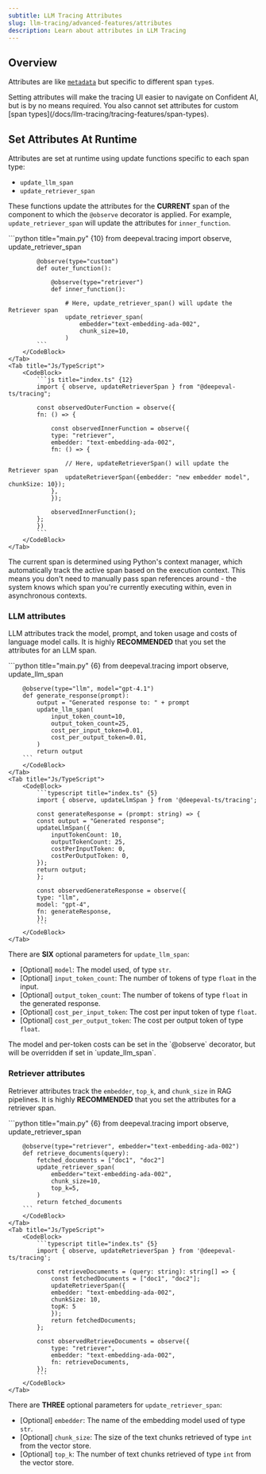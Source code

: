 ```yaml
---
subtitle: LLM Tracing Attributes
slug: llm-tracing/advanced-features/attributes
description: Learn about attributes in LLM Tracing
---
```


## Overview

Attributes are like [`metadata`](/docs/llm-tracing/tracing-features/metadata) but specific to different span `type`s.

<Callout>
  Setting attributes will make the tracing UI easier to navigate on Confident
  AI, but is by no means required. You also cannot set attributes for custom
  [span types](/docs/llm-tracing/tracing-features/span-types).
</Callout>

## Set Attributes At Runtime

Attributes are set at runtime using update functions specific to each span type:

- `update_llm_span`
- `update_retriever_span`

These functions update the attributes for the **CURRENT** span of the component to which the `@observe` decorator is applied. For example, `update_retriever_span` will update the attributes for `inner_function`.

<Tabs>
    <Tab title="Python">
        <CodeBlock>
            ```python title="main.py" {10}
            from deepeval.tracing import observe, update_retriever_span
            
            @observe(type="custom")
            def outer_function():
            
                @observe(type="retriever")
                def inner_function():
            
                    # Here, update_retriever_span() will update the Retriever span
                    update_retriever_span(
                        embedder="text-embedding-ada-002",
                        chunk_size=10,
                    )
            ```
        </CodeBlock>
    </Tab>
    <Tab title="Js/TypeScript">
        <CodeBlock>
            ```js title="index.ts" {12}
            import { observe, updateRetrieverSpan } from "@deepeval-ts/tracing";

            const observedOuterFunction = observe({
            fn: () => {

                const observedInnerFunction = observe({
                type: "retriever",
                embedder: "text-embedding-ada-002",
                fn: () => {

                    // Here, updateRetrieverSpan() will update the Retriever span
                    updateRetrieverSpan({embedder: "new embedder model", chunkSize: 10});
                },
                });

                observedInnerFunction();
            };
            })
            ```
        </CodeBlock>
    </Tab>

</Tabs>

<Accordion title="How attributes update asynchronously">
  The current span is determined using Python's context manager, which
  automatically track the active span based on the execution context. This means
  you don't need to manually pass span references around - the system knows
  which span you're currently executing within, even in asynchronous contexts.
</Accordion>

### LLM attributes

LLM attributes track the model, prompt, and token usage and costs of language model calls. It is highly **RECOMMENDED** that you set the attributes for an LLM span.

<Tabs>
    <Tab title="Python">
        <CodeBlock>     
        ```python title="main.py" {6}
        from deepeval.tracing import observe, update_llm_span
        
        @observe(type="llm", model="gpt-4.1")
        def generate_response(prompt):
            output = "Generated response to: " + prompt
            update_llm_span(
                input_token_count=10,
                output_token_count=25,
                cost_per_input_token=0.01,
                cost_per_output_token=0.01,
            )
            return output
        ```
        </CodeBlock>
    </Tab>
    <Tab title="Js/TypeScript">
        <CodeBlock>
            ```typescript title="index.ts" {5}
            import { observe, updateLlmSpan } from '@deepeval-ts/tracing';

            const generateResponse = (prompt: string) => {
            const output = "Generated response";
            updateLlmSpan({
                inputTokenCount: 10,
                outputTokenCount: 25,
                costPerInputToken: 0,
                costPerOutputToken: 0,
            });
            return output;
            };

            const observedGenerateResponse = observe({
            type: "llm",
            model: "gpt-4",
            fn: generateResponse,
            });
            ```
        </CodeBlock>
    </Tab>

</Tabs>

There are **SIX** optional parameters for `update_llm_span`:

- [Optional] `model`: The model used, of type `str`.
- [Optional] `input_token_count`: The number of tokens of type `float` in the input.
- [Optional] `output_token_count`: The number of tokens of type `float` in the generated response.
- [Optional] `cost_per_input_token`: The cost per input token of type `float`.
- [Optional] `cost_per_output_token`: The cost per output token of type `float`.

<Callout>
  The model and per-token costs can be set in the `@observe` decorator, but will
  be overridden if set in `update_llm_span`.
</Callout>

### Retriever attributes

Retriever attributes track the `embedder`, `top_k`, and `chunk_size` in RAG pipelines. It is highly **RECOMMENDED** that you set the attributes for a retriever span.

<Tabs>
    <Tab title="Python">
        <CodeBlock>     
        ```python title="main.py" {6}
        from deepeval.tracing import observe, update_retriever_span
        
        @observe(type="retriever", embedder="text-embedding-ada-002")
        def retrieve_documents(query):
            fetched_documents = ["doc1", "doc2"]
            update_retriever_span(
                embedder="text-embedding-ada-002",
                chunk_size=10,
                top_k=5,
            )
            return fetched_documents
        ```
        </CodeBlock>
    </Tab>
    <Tab title="Js/TypeScript">
        <CodeBlock>
            ```typescript title="index.ts" {5}
            import { observe, updateRetrieverSpan } from '@deepeval-ts/tracing';
            
            const retrieveDocuments = (query: string): string[] => {
                const fetchedDocuments = ["doc1", "doc2"];
                updateRetrieverSpan({ 
                embedder: "text-embedding-ada-002", 
                chunkSize: 10, 
                topK: 5 
                });
                return fetchedDocuments;
            };
            
            const observedRetrieveDocuments = observe({
                type: "retriever",
                embedder: "text-embedding-ada-002",
                fn: retrieveDocuments,
            });
            ```
        </CodeBlock>
    </Tab>
</Tabs>

There are **THREE** optional parameters for `update_retriever_span`:

- [Optional] `embedder`: The name of the embedding model used of type `str`.
- [Optional] `chunk_size`: The size of the text chunks retrieved of type `int` from the vector store.
- [Optional] `top_k`: The number of text chunks retrieved of type `int` from the vector store.
